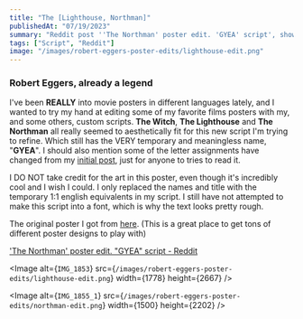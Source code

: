 ```yaml
---
title: "The [Lighthouse, Northman]"
publishedAt: "07/19/2023"
summary: "Reddit post ''The Northman' poster edit. 'GYEA' script', showing a couple of movie poster edits."
tags: ["Script", "Reddit"]
image: "/images/robert-eggers-poster-edits/lighthouse-edit.png"
---
```


### Robert Eggers, already a legend

I've been **REALLY** into movie posters in different languages lately, and I wanted to try my hand at editing some of my favorite films posters with my, and some others, custom scripts. **The Witch**, **The Lighthouse** and **The Northman** all really seemed to aesthetically fit for this new script I'm trying to refine. Which still has the VERY temporary and meaningless name, "**GYEA**". I should also mention some of the letter assignments have changed from my [initial post](https://www.reddit.com/r/neography/comments/13wk0t6/is_this_anything/?utm_source=share&utm_medium=web2x&context=3), just for anyone to tries to read it.

I DO NOT take credit for the art in this poster, even though it's incredibly cool and I wish I could. I only replaced the names and title with the temporary 1:1 english equivalents in my script. I still have not attempted to make this script into a font, which is why the text looks pretty rough.

The original poster I got from [here](https://www.themoviedb.org/movie/639933-the-northman/images/posters?language=en-US). (This is a great place to get tons of different poster designs to play with)

['The Northman' poster edit. "GYEA" script - Reddit](https://www.reddit.com/r/neography/comments/153tw4k/the_northman_poster_edit_gyea_script/?utm_source=share&utm_medium=web2x&context=3)

<Image
	alt={`IMG_1853`}
	src={`/images/robert-eggers-poster-edits/lighthouse-edit.png`}
    width={1778}
    height={2667}
/>

<Image
	alt={`IMG_1855_1`}
	src={`/images/robert-eggers-poster-edits/northman-edit.png`}
    width={1500}
    height={2202}
/>